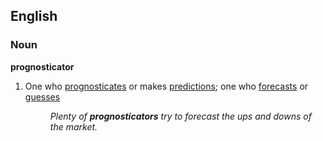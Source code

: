 ==English==
===Noun===
'''prognosticator''' 
#One who [[prognosticate]]s or makes [[predict]]ions; one who [[forecast]]s or [[guess]]es
#:''Plenty of '''prognosticators''' try to forecast the ups and downs of the market.''